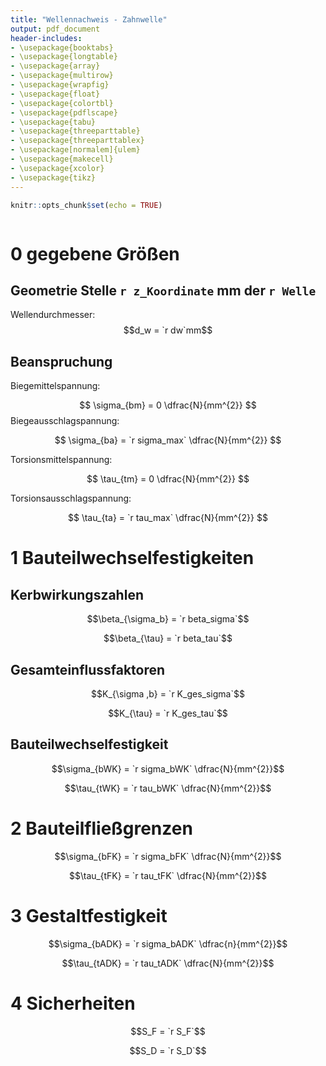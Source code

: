```yaml
---
title: "Wellennachweis - Zahnwelle"
output: pdf_document
header-includes:
- \usepackage{booktabs}
- \usepackage{longtable}
- \usepackage{array}
- \usepackage{multirow}
- \usepackage{wrapfig}
- \usepackage{float}
- \usepackage{colortbl}
- \usepackage{pdflscape}
- \usepackage{tabu}
- \usepackage{threeparttable}
- \usepackage{threeparttablex}
- \usepackage[normalem]{ulem}
- \usepackage{makecell}
- \usepackage{xcolor}
- \usepackage{tikz}
---
```


```r
knitr::opts_chunk$set(echo = TRUE)
```

```r

```


# 0 gegebene Größen  
## Geometrie Stelle `r z_Koordinate` mm der `r Welle`  
Wellendurchmesser:  
$$d_w = `r dw`mm$$
 
## Beanspruchung

Biegemittelspannung:

$$
\sigma_{bm} = 0 \dfrac{N}{mm^{2}}
$$ Biegeausschlagspannung:

$$
\sigma_{ba} = `r sigma_max` \dfrac{N}{mm^{2}}
$$

Torsionsmittelspannung:

$$
\tau_{tm} = 0 \dfrac{N}{mm^{2}}
$$

Torsionsausschlagspannung:

$$
\tau_{ta} = `r tau_max` \dfrac{N}{mm^{2}}
$$

# 1 Bauteilwechselfestigkeiten

## Kerbwirkungszahlen

$$\beta_{\sigma_b} = `r beta_sigma`$$

$$\beta_{\tau} = `r beta_tau`$$

## Gesamteinflussfaktoren

$$K_{\sigma ,b} = `r K_ges_sigma`$$

$$K_{\tau} = `r K_ges_tau`$$

## Bauteilwechselfestigkeit

$$\sigma_{bWK} = `r sigma_bWK` \dfrac{N}{mm^{2}}$$

$$\tau_{tWK} = `r tau_bWK` \dfrac{N}{mm^{2}}$$

# 2 Bauteilfließgrenzen

$$\sigma_{bFK} = `r sigma_bFK` \dfrac{N}{mm^{2}}$$

$$\tau_{tFK} = `r tau_tFK` \dfrac{N}{mm^{2}}$$

# 3 Gestaltfestigkeit

$$\sigma_{bADK} = `r sigma_bADK` \dfrac{n}{mm^{2}}$$

$$\tau_{tADK} = `r tau_tADK` \dfrac{N}{mm^{2}}$$

# 4 Sicherheiten

$$S_F = `r S_F`$$

$$S_D = `r S_D`$$
